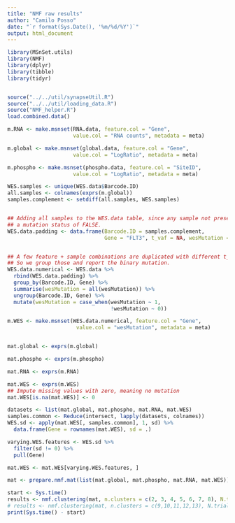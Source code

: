 ```yaml
---
title: "NMF raw results"
author: "Camilo Posso"
date: "`r format(Sys.Date(), '%m/%d/%Y')`"
output: html_document
---
```


```r
library(MSnSet.utils)
library(NMF)
library(dplyr)
library(tibble)
library(tidyr)


source("../../util/synapseUtil.R")
source("../../util/loading_data.R")
source("NMF_helper.R")
load.combined.data()

```


```r
m.RNA <- make.msnset(RNA.data, feature.col = "Gene", 
                     value.col = "RNA counts", metadata = meta)

m.global <- make.msnset(global.data, feature.col = "Gene", 
                     value.col = "LogRatio", metadata = meta)

m.phospho <- make.msnset(phospho.data, feature.col = "SiteID", 
                     value.col = "LogRatio", metadata = meta)

WES.samples <- unique(WES.data$Barcode.ID)
all.samples <- colnames(exprs(m.global))
samples.complement <- setdiff(all.samples, WES.samples)


## Adding all samples to the WES.data table, since any sample not present indicates
## a mutation status of FALSE.
WES.data.padding <- data.frame(Barcode.ID = samples.complement, 
                               Gene = "FLT3", t_vaf = NA, wesMutation = FALSE)


## A few feature + sample combinations are duplicated with different t_vaf, but of course wesMutation = TRUE.
## So we group those and report the binary mutation.
WES.data.numerical <- WES.data %>%
  rbind(WES.data.padding) %>%
  group_by(Barcode.ID, Gene) %>%
  summarise(wesMutation = all(wesMutation)) %>%
  ungroup(Barcode.ID, Gene) %>%
  mutate(wesMutation = case_when(wesMutation ~ 1,
                                 !wesMutation ~ 0))

m.WES <- make.msnset(WES.data.numerical, feature.col = "Gene", 
                      value.col = "wesMutation", metadata = meta)


mat.global <- exprs(m.global)

mat.phospho <- exprs(m.phospho)

mat.RNA <- exprs(m.RNA)

mat.WES <- exprs(m.WES)
## Impute missing values with zero, meaning no mutation
mat.WES[is.na(mat.WES)] <- 0

datasets <- list(mat.global, mat.phospho, mat.RNA, mat.WES)
samples.common <- Reduce(intersect, lapply(datasets, colnames))
WES.sd <- apply(mat.WES[, samples.common], 1, sd) %>%
  data.frame(Gene = rownames(mat.WES), sd = .)

varying.WES.features <- WES.sd %>%
  filter(sd != 0) %>%
  pull(Gene)

mat.WES <- mat.WES[varying.WES.features, ]

mat <- prepare.nmf.mat(list(mat.global, mat.phospho, mat.RNA, mat.WES))

```


```r
start <- Sys.time()
results <- nmf.clustering(mat, n.clusters = c(2, 3, 4, 5, 6, 7, 8), N.trials = 50, prefix = "BEATAML NMF")
# results <- nmf.clustering(mat, n.clusters = c(9,10,11,12,13), N.trials = 20, prefix = "BEATAML")
print(Sys.time() - start)

```




















